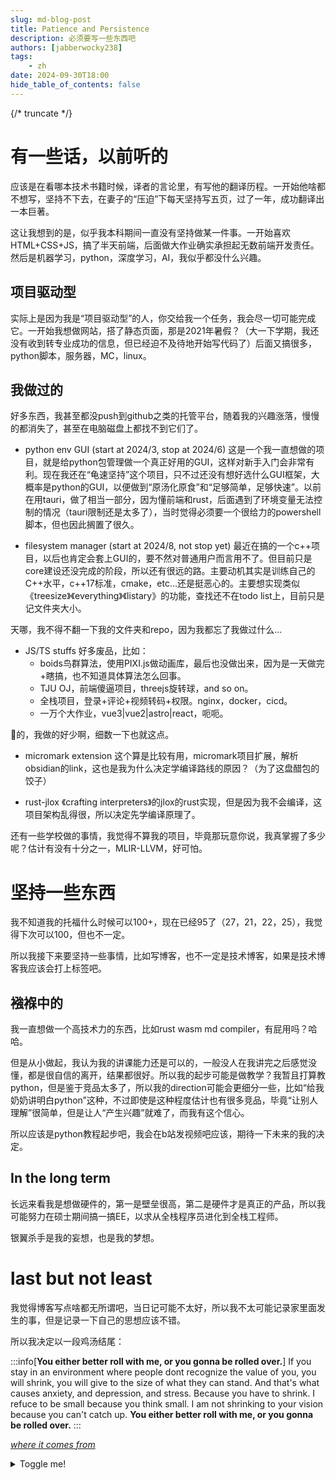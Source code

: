 ```yaml
---
slug: md-blog-post
title: Patience and Persistence
description: 必须要写一些东西吧
authors: [jabberwocky238]
tags: 
    - zh
date: 2024-09-30T18:00
hide_table_of_contents: false
---
```


{/* truncate */}

# 有一些话，以前听的
应该是在看哪本技术书籍时候，译者的言论里，有写他的翻译历程。一开始他啥都不想写，坚持不下去，在妻子的“压迫”下每天坚持写五页，过了一年，成功翻译出一本巨著。

这让我想到的是，似乎我本科期间一直没有坚持做某一件事。一开始喜欢HTML+CSS+JS，搞了半天前端，后面做大作业确实承担起无数前端开发责任。然后是机器学习，python，深度学习，AI，我似乎都没什么兴趣。

## 项目驱动型

实际上是因为我是“项目驱动型”的人，你交给我一个任务，我会尽一切可能完成它。一开始我想做网站，搭了静态页面，那是2021年暑假？（大一下学期，我还没有收到转专业成功的信息，但已经迫不及待地开始写代码了）后面又搞很多，python脚本，服务器，MC，linux。

## 我做过的
好多东西，我甚至都没push到github之类的托管平台，随着我的兴趣涨落，慢慢的都消失了，甚至在电脑磁盘上都找不到它们了。

+ python env GUI (start at 2024/3, stop at 2024/6)
这是一个我一直想做的项目，就是给python包管理做一个真正好用的GUI，这样对新手入门会非常有利。现在我还在“龟速坚持”这个项目，只不过还没有想好选什么GUI框架，大概率是python的GUI，以便做到“原汤化原食”和“足够简单，足够快速”。以前在用tauri，做了相当一部分，因为懂前端和rust，后面遇到了环境变量无法控制的情况（tauri限制还是太多了），当时觉得必须要一个很给力的powershell脚本，但也因此搁置了很久。

+ filesystem manager (start at 2024/8, not stop yet)
最近在搞的一个c++项目，以后也肯定会套上GUI的，要不然对普通用户而言用不了。但目前只是core建设还没完成的阶段，所以还有很远的路。主要动机其实是训练自己的C++水平，c++17标准，cmake，etc...还是挺恶心的。主要想实现类似《treesize》《everything》《listary》的功能，查找还不在todo list上，目前只是记文件夹大小。

天哪，我不得不翻一下我的文件夹和repo，因为我都忘了我做过什么...

+ JS/TS stuffs
好多废品，比如：
    + boids鸟群算法，使用PIXI.js做动画库，最后也没做出来，因为是一天做完+瞎搞，也不知道具体算法怎么回事。
    + TJU OJ，前端傻逼项目，threejs旋转球，and so on。
    + 全栈项目，登录+评论+视频转码+权限。nginx，docker，cicd。
    + 一万个大作业，vue3|vue2|astro|react，呃呃。

🐎的，我做的好少啊，细数一下也就这点。

+ micromark extension
这个算是比较有用，micromark项目扩展，解析obsidian的link，这也是我为什么决定学编译路线的原因？（为了这盘醋包的饺子）

+ rust-jlox
《crafting interpreters》的jlox的rust实现，但是因为我不会编译，这项目架构乱得很，所以决定先学编译原理了。

还有一些学校做的事情，我觉得不算我的项目，毕竟那玩意你说，我真掌握了多少呢？估计有没有十分之一，MLIR-LLVM，好可怕。

# 坚持一些东西

我不知道我的托福什么时候可以100+，现在已经95了（27，21，22，25），我觉得下次可以100，但也不一定。

所以我接下来要坚持一些事情，比如写博客，也不一定是技术博客，如果是技术博客我应该会打上标签吧。

## 襁褓中的
我一直想做一个高技术力的东西，比如rust wasm md compiler，有屁用吗？哈哈。

但是从小做起，我认为我的讲课能力还是可以的，一般没人在我讲完之后感觉没懂，都是很自信的离开，结果都很好。所以我的起步可能是做教学？我暂且打算教python，但是鉴于竞品太多了，所以我的direction可能会更细分一些，比如“给我奶奶讲明白python”这种，不过即使是这种程度估计也有很多竞品，毕竟“让别人理解”很简单，但是让人“产生兴趣”就难了，而我有这个信心。

所以应该是python教程起步吧，我会在b站发视频吧应该，期待一下未来的我的决定。

## In the long term
长远来看我是想做硬件的，第一是壁垒很高，第二是硬件才是真正的产品，所以我可能努力在硕士期间搞一搞EE，以求从全栈程序员进化到全栈工程师。

银翼杀手是我的妄想，也是我的梦想。

# last but not least
我觉得博客写点啥都无所谓吧，当日记可能不太好，所以我不太可能记录家里面发生的事，但是记录一下自己的思想应该不错。

所以我决定以一段鸡汤结尾：

:::info[**You either better roll with me, or you gonna be rolled over.**]
If you stay in an environment where people dont recognize the value of you, 
you will shrink, you will give to the size of what they can stand.
And that's what causes anxiety, and depression, and stress. 
Because you have to shrink.
I refuce to be small because you think small.
I am not shrinking to your vision because you can't catch up.
**You either better roll with me, or you gonna be rolled over.**
:::

[*where it comes from*](https://www.bilibili.com/video/BV1MMpgeZEiq)

<details>
  <summary>Toggle me!</summary>

  This is the detailed content

  ```js
  console.log("Markdown features including the code block are available");
  ```

  You can use Markdown here including **bold** and _italic_ text, and [inline link](https://docusaurus.io)
  <details>
    <summary>Nested toggle! Some surprise inside...</summary>

    😲😲😲😲😲
  </details>
</details>